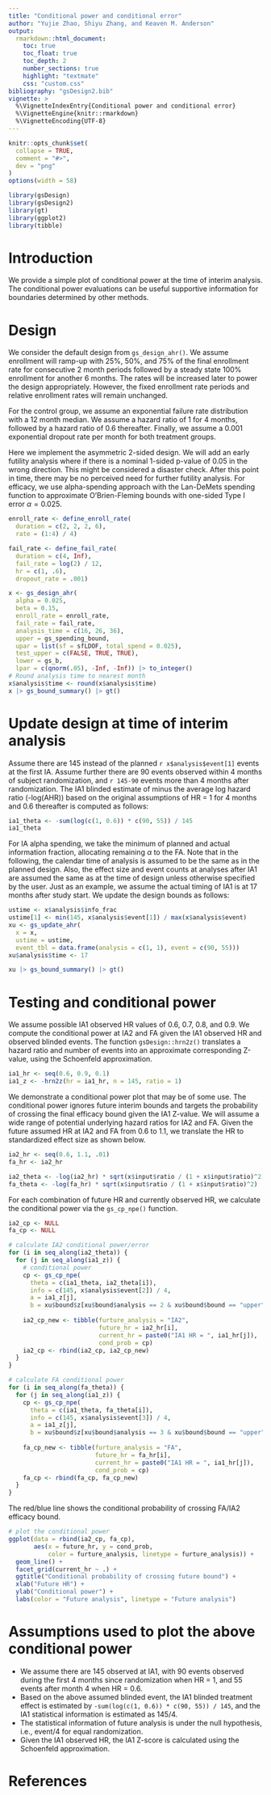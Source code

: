 ```yaml
---
title: "Conditional power and conditional error"
author: "Yujie Zhao, Shiyu Zhang, and Keaven M. Anderson"
output:
  rmarkdown::html_document:
    toc: true
    toc_float: true
    toc_depth: 2
    number_sections: true
    highlight: "textmate"
    css: "custom.css"
bibliography: "gsDesign2.bib"
vignette: >
  %\VignetteIndexEntry{Conditional power and conditional error}
  %\VignetteEngine{knitr::rmarkdown}
  %\VignetteEncoding{UTF-8}
---
```


```r
knitr::opts_chunk$set(
  collapse = TRUE,
  comment = "#>",
  dev = "png"
)
options(width = 58)
```

```r
library(gsDesign)
library(gsDesign2)
library(gt)
library(ggplot2)
library(tibble)
```

# Introduction

We provide a simple plot of conditional power at the time of interim analysis. 
The conditional power evaluations can be useful supportive information for boundaries determined by other methods. 

# Design

We consider the default design from `gs_design_ahr()`. We assume enrollment will ramp-up with 25\%, 50\%, and 75\% of the final enrollment rate for consecutive 2 month periods followed by a steady state 100\% enrollment for another 6 months. The rates will be increased later to power the design appropriately. However, the fixed enrollment rate periods and relative enrollment rates will remain unchanged.

For the control group, we assume an exponential failure rate distribution with a 12 month median. 
We assume a hazard ratio of 1 for 4 months, followed by a hazard ratio of 0.6 thereafter. 
Finally, we assume a 0.001 exponential dropout rate per month for both treatment groups.

Here we implement the asymmetric 2-sided design. We will add an early futility analysis where if there is a nominal 1-sided p-value of 0.05 in the wrong direction. This might be considered a disaster check. After this point in time, there may be no perceived need for further futility analysis. For efficacy, we use alpha-spending approach with the Lan-DeMets spending function to approximate O’Brien-Fleming bounds with one-sided Type I error $\alpha = 0.025$.

```r
enroll_rate <- define_enroll_rate(
  duration = c(2, 2, 2, 6),
  rate = (1:4) / 4)

fail_rate <- define_fail_rate(
  duration = c(4, Inf),
  fail_rate = log(2) / 12,
  hr = c(1, .6),
  dropout_rate = .001)

x <- gs_design_ahr(
  alpha = 0.025,
  beta = 0.15,
  enroll_rate = enroll_rate,
  fail_rate = fail_rate,
  analysis_time = c(16, 26, 36),
  upper = gs_spending_bound,
  upar = list(sf = sfLDOF, total_spend = 0.025), 
  test_upper = c(FALSE, TRUE, TRUE), 
  lower = gs_b,
  lpar = c(qnorm(.05), -Inf, -Inf)) |> to_integer()
# Round analysis time to nearest month
x$analysis$time <- round(x$analysis$time)
x |> gs_bound_summary() |> gt()
```

# Update design at time of interim analysis

Assume there are 145 instead of the planned `r x$analysis$event[1]` events at the first IA.
Assume further there are 90 events observed within 4 months of subject randomization, and `r 145-90` events more than 4 months after randomization. 
The IA1 blinded estimate of minus the average log hazard ratio (-log(AHR)) based on the original assumptions of HR = 1 for 4 months and 0.6 thereafter is computed as follows:


```r
ia1_theta <- -sum(log(c(1, 0.6)) * c(90, 55)) / 145
ia1_theta
```

For IA alpha spending, we take the minimum of planned and actual information fraction, allocating remaining $\alpha$ to the FA. 
Note that in the following, the calendar time of analysis is assumed to be the same as in the planned design.
Also, the effect size and event counts at analyses after IA1 are assumed the same as at the time of design unless otherwise specified by the user. 
Just as an example, we assume the actual timing of IA1 is at 17 months after study start.
We update the design bounds as follows:

```r
ustime <- x$analysis$info_frac
ustime[1] <- min(145, x$analysis$event[1]) / max(x$analysis$event)
xu <- gs_update_ahr(
  x = x,
  ustime = ustime,
  event_tbl = data.frame(analysis = c(1, 1), event = c(90, 55)))
xu$analysis$time <- 17

xu |> gs_bound_summary() |> gt()
```


# Testing and conditional power

We assume possible IA1 observed HR values of 0.6, 0.7, 0.8, and 0.9. We compute the conditional power at IA2 and FA given the IA1 observed HR and observed blinded events. The function `gsDesign::hrn2z()` translates a hazard ratio and number of events into an approximate corresponding Z-value, using the Schoenfeld approximation.

```r
ia1_hr <- seq(0.6, 0.9, 0.1)
ia1_z <- -hrn2z(hr = ia1_hr, n = 145, ratio = 1)
```

We demonstrate a conditional power plot that may be of some use. 
The conditional power ignores future interim bounds and targets the probability of crossing the final efficacy bound given the IA1 Z-value.
We will assume a wide range of potential underlying hazard ratios for IA2 and FA.  Given the future assumed HR at IA2 and FA from 0.6 to 1.1, we translate the HR to standardized effect size as shown below.
```r
ia2_hr <- seq(0.6, 1.1, .01)
fa_hr <- ia2_hr

ia2_theta <- -log(ia2_hr) * sqrt(x$input$ratio / (1 + x$input$ratio)^2)
fa_theta <- -log(fa_hr) * sqrt(x$input$ratio / (1 + x$input$ratio)^2)
```

For each combination of future HR and currently observed HR, we calculate the conditional power via the `gs_cp_npe()` function.


```r
ia2_cp <- NULL
fa_cp <- NULL

# calculate IA2 conditional power/error
for (i in seq_along(ia2_theta)) {
  for (j in seq_along(ia1_z)) {
    # conditional power
    cp <- gs_cp_npe(
      theta = c(ia1_theta, ia2_theta[i]), 
      info = c(145, x$analysis$event[2]) / 4,
      a = ia1_z[j],
      b = xu$bound$z[xu$bound$analysis == 2 & xu$bound$bound == "upper"])
    
    ia2_cp_new <- tibble(furture_analysis = "IA2",
                         future_hr = ia2_hr[i], 
                         current_hr = paste0("IA1 HR = ", ia1_hr[j]),
                         cond_prob = cp)
    ia2_cp <- rbind(ia2_cp, ia2_cp_new)
  }
}

# calculate FA conditional power
for (i in seq_along(fa_theta)) {
  for (j in seq_along(ia1_z)) {
    cp <- gs_cp_npe(
      theta = c(ia1_theta, fa_theta[i]), 
      info = c(145, x$analysis$event[3]) / 4,
      a = ia1_z[j],
      b = xu$bound$z[xu$bound$analysis == 3 & xu$bound$bound == "upper"])
    
    fa_cp_new <- tibble(furture_analysis = "FA",
                        future_hr = fa_hr[i],
                        current_hr = paste0("IA1 HR = ", ia1_hr[j]),
                        cond_prob = cp)
    fa_cp <- rbind(fa_cp, fa_cp_new)
  }
}
```


The red/blue line shows the conditional probability of crossing FA/IA2 efficacy bound. 
```r
# plot the conditional power
ggplot(data = rbind(ia2_cp, fa_cp),
       aes(x = future_hr, y = cond_prob, 
           color = furture_analysis, linetype = furture_analysis)) +
  geom_line() +
  facet_grid(current_hr ~ .) +
  ggtitle("Conditional probability of crossing future bound") +
  xlab("Future HR") + 
  ylab("Conditional power") +
  labs(color = "Future analysis", linetype = "Future analysis")
```

# Assumptions used to plot the above conditional power

- We assume there are 145 observed at IA1, with 90 events observed during the first 4 months since randomization when HR = 1, and 55 events after month 4 when HR = 0.6. 
- Based on the above assumed blinded event, the IA1 blinded treatment effect is estimated by `-sum(log(c(1, 0.6)) * c(90, 55)) / 145`, and the IA1 statistical information is estimated as 145/4.
- The statistical information of future analysis is under the null hypothesis, i.e., event/4 for equal randomization.
- Given the IA1 observed HR, the IA1 Z-score is calculated using the Schoenfeld approximation.

# References
